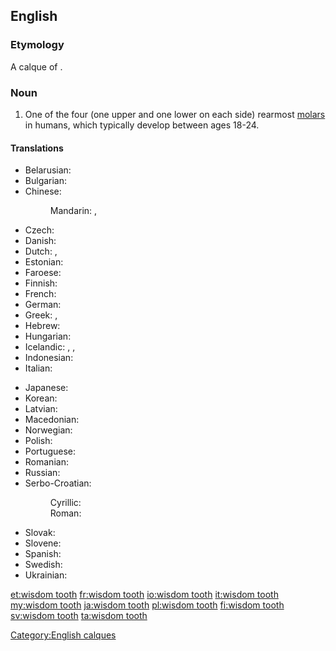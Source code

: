 ==English==
{{wikipedia}}

===Etymology===
A calque of {{etyl|la|-}} {{term|dens sapientae|dēns sapientiae|lang=la}}.

===Noun===
{{en-noun|head=[[wisdom]] [[tooth]]|wisdom teeth}}

# {{dentistry}} One of the four (one upper and one lower on each side) rearmost [[molar]]s in humans, which typically develop between ages 18-24.

====Translations====
{{trans-top|rearmost molar in humans}}
* Belarusian: {{t|be|зуб мудрасці|m|tr=zub múdrasci|sc=Cyrl}}
* Bulgarian: {{t+|bg|мъдрец|m|tr=mǎdréc}}
* Chinese:
*: Mandarin: {{t|zh|智齒|sc=Hani}}, {{t|zh|智齿|tr=zhìchǐ|sc=Hani}}
* Czech: {{t-|cs|zub moudrosti|m}}
* Danish: {{t-|da|visdomstand}}
* Dutch: {{t|nl|verstandskies|m}}, {{qualifier|Belgium}} {{t|nl|wijsheidstand|m}}
* Estonian: {{t|et|tarkusehammas}}
* Faroese: {{t|fo|vísdómsjakslur|m}}
* Finnish: {{t+|fi|viisaudenhammas}}
* French: {{t+|fr|dent de sagesse|f}}
* German: {{t+|de|Weisheitszahn|m}}
* Greek: {{t+|el|φρονιμίτης|m|tr=fronimítis}}, {{t+|el|σωφρονιστήρας|m|tr=sofronistíras}}
* Hebrew: {{t-|he|שן בינה|f|tr=shen bina}}
* Hungarian: {{t+|hu|bölcsességfog}}
* Icelandic: {{t|is|endajaxl|m}}, {{t|is|vísdómstönn|f}}, {{t|is|geirjaxl|m}}
* Indonesian: {{t|id|gigi bungsu}}
* Italian: {{t|it|dente del giudizio|m}}
{{trans-mid}}
* Japanese: {{t|ja|親知らず|tr=おやしらず, oya-shirazu}}
* Korean: {{t|ko|사랑니|tr=salangni|sc=Kore}}
* Latvian: {{t|lv|gudrības zobs|xs=Latvian}}
* Macedonian: {{t-|mk|умник|m|tr=úmnik}}
* Norwegian: {{t|no|visdomstann|m}}
* Polish: {{t|pl|ząb mądrości|m}}
* Portuguese: {{t+|pt|siso|m}}
* Romanian: {{t|ro|măsea de minte|f}}
* Russian: {{t-|ru|зуб мудрости|m|tr=zub múdrosti}}
* Serbo-Croatian:
*: Cyrillic: {{t|sh|умњак|m|sc=Cyrl}}
*: Roman: {{t|sh|umnjak|m|sc=Latn}}
* Slovak: {{t|sk|zub múdrosti|m}}
* Slovene: {{t|sl|modrostni zob|m}}
* Spanish: {{t|es|muela del juicio|f}}
* Swedish: {{t-|sv|visdomstand|c}}
* Ukrainian: {{t|uk|зуб мудрості|m|tr=zub múdrosti|sc=Cyrl}}
{{trans-bottom}}

[[Category:English calques]]

[[et:wisdom tooth]]
[[fr:wisdom tooth]]
[[io:wisdom tooth]]
[[it:wisdom tooth]]
[[my:wisdom tooth]]
[[ja:wisdom tooth]]
[[pl:wisdom tooth]]
[[fi:wisdom tooth]]
[[sv:wisdom tooth]]
[[ta:wisdom tooth]]